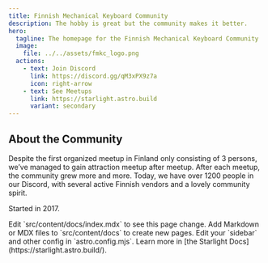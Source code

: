 ```yaml
---
title: Finnish Mechanical Keyboard Community
description: The hobby is great but the community makes it better.
hero:
  tagline: The homepage for the Finnish Mechanical Keyboard Community
  image:
    file: ../../assets/fmkc_logo.png
  actions:
    - text: Join Discord
      link: https://discord.gg/qM3xPX9z7a
      icon: right-arrow
    - text: See Meetups
      link: https://starlight.astro.build
      variant: secondary
---
```



## About the Community

Despite the first organized meetup in Finland only consisting of 3 persons, we’ve managed to gain attraction meetup after meetup. After each meetup, the community grew more and more. Today, we have over 1200 people in our Discord, with several active Finnish vendors and a lovely community spirit.

Started in 2017.

<CardGrid stagger>
	<Card title="Update content" icon="pencil">
		Edit `src/content/docs/index.mdx` to see this page change.
	</Card>
	<Card title="Add new content" icon="add-document">
		Add Markdown or MDX files to `src/content/docs` to create new pages.
	</Card>
	<Card title="Configure your site" icon="setting">
		Edit your `sidebar` and other config in `astro.config.mjs`.
	</Card>
	<Card title="Read the docs" icon="open-book">
		Learn more in [the Starlight Docs](https://starlight.astro.build/).
	</Card>
</CardGrid>
